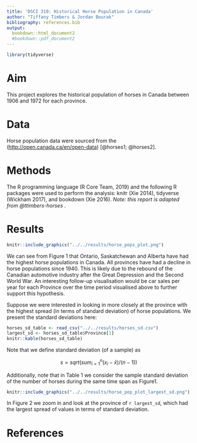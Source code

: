 ```yaml
---
title: 'DSCI 310: Historical Horse Population in Canada'
author: "Tiffany Timbers & Jordan Bourak"
bibliography: references.bib
output:
  bookdown::html_document2 
  #bookdown::pdf_document2
---
```


```r
library(tidyverse)
```

# Aim

This project explores the historical population of horses in Canada between 1906 and 1972 for each province.

# Data

Horse population data were sourced from the (<http://open.canada.ca/en/open-data>) [@horses1; @horses2].

# Methods

The R programming language (R Core Team, 2019) and the following R packages were used to perform the analysis: knitr (Xie 2014), tidyverse (Wickham 2017), and bookdown (Xie 2016). *Note: this report is adapted from @ttimbers-horses .*

# Results

```r
knitr::include_graphics("../../results/horse_pops_plot.png")
```



We can see from Figure 1 that Ontario, Saskatchewan and Alberta have had the highest horse populations in Canada. All provinces have had a decline in horse populations since 1940. This is likely due to the rebound of the Canadian automotive industry after the Great Depression and the Second World War. An interesting follow-up visualisation would be car sales per year for each Province over the time period visualised above to further support this hypothesis.

Suppose we were interested in looking in more closely at the province with the highest spread (in terms of standard deviation) of horse populations. We present the standard deviations here:

```r
horses_sd_table <- read_csv("../../results/horses_sd.csv")
largest_sd <- horses_sd_table$Province[1]
knitr::kable(horses_sd_table)
```

Note that we define standard deviation (of a sample) as

$$s = sqrt( sum_{i = 1}^n(x_i - \bar{x}) / (n-1))$$

Additionally, note that in Table 1 we consider the sample standard deviation of the number of horses during the same time span as Figure1.

```r
knitr::include_graphics("../../results/horse_pop_plot_largest_sd.png")

```


In Figure 2 we zoom in and look at the province of `r largest_sd`, which had the largest spread of values in terms of standard deviation.

# References

